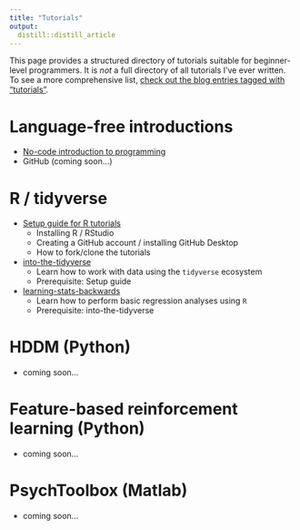 ```yaml
---
title: "Tutorials"
output:
  distill::distill_article
---
```


This page provides a structured directory of tutorials suitable for beginner-level programmers. It is *not* a full directory of all tutorials I've ever written. To see a more comprehensive list, [check out the blog entries tagged with "tutorials"](./blog.html#category:tutorials).

# Language-free introductions
- [No-code introduction to programming](./posts/2021-07-12-no-code-intro-programming/)
- GitHub (coming soon...)

# R / tidyverse
- [Setup guide for R tutorials](./posts/2021-07-12-r-tutorial-setup/)
  - Installing R / RStudio
  - Creating a GitHub account / installing GitHub Desktop
  - How to fork/clone the tutorials
- [into-the-tidyverse](https://github.com/psychNerdJae/into-the-tidyverse)
  - Learn how to work with data using the `tidyverse` ecosystem
  - Prerequisite: Setup guide
- [learning-stats-backwards](https://github.com/psychNerdJae/learning-stats-backwards)
  - Learn how to perform basic regression analyses using `R`
  - Prerequisite: into-the-tidyverse

# HDDM (Python)
- coming soon...

# Feature-based reinforcement learning (Python)
- coming soon...

# PsychToolbox (Matlab)
- coming soon...